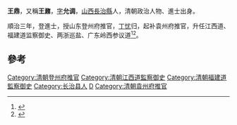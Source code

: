 '''王鼎'''，又稱'''王鼐'''，[[表字|字]]'''允调'''，[[山西|山西]][[長治縣|長治縣]]人，清朝政治人物、進士出身。

順治三年，登進士，授山东登州府推官，[[丁忧|丁忧]]归，起补袁州府推官，升任江西道、福建道监察御史、两浙巡盐、广东岭西参议道<ref>{{cite news|title=长治县进士名录|url=http://www.dfz.changzhi.gov.cn/960rn.jsp?urltype=news.NewsContentUrl&wbnewsid=232149&wbtreeid=21514|accessdate=2013-08-11|newspaper=长治市情网|deadurl=yes|archiveurl=https://web.archive.org/web/20130819030251/http://www.dfz.changzhi.gov.cn/960rn.jsp?urltype=news.NewsContentUrl&wbnewsid=232149&wbtreeid=21514|archivedate=2013-08-19}}</ref><ref>{{cite book|editor=（清）王轩等纂修，刘克文总点校|title=山西通志|date=1990年11月|publisher=北京：中华书局|isbn=7-101-00700-7|pages=1910|accessdate=2016-05-14}}</ref>。

==參考==
{{Reflist}}

{{順治三年丙戌科殿試金榜}}
{{清朝官员小作品}}
[[Category:清朝登州府推官|Category:清朝登州府推官]]
[[Category:清朝江西道監察御史|Category:清朝江西道監察御史]]
[[Category:清朝福建道監察御史|Category:清朝福建道監察御史]]
[[Category:长治县人|Category:长治县人]]
[[Category:王姓|D]]
[[Category:清朝袁州府推官|Category:清朝袁州府推官]]